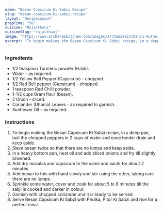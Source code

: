 ---
name: "Besan Capsicum Ki Sabzi Recipe"
slug: "besan-capsicum-ki-sabzi-recipe"
layout: 'RecipeLayout'
prepTime: "50"
cuisine: "Rajasthani"
cuisineSlug: "rajasthani"
image: "https://www.archanaskitchen.com/images/archanaskitchen/1-Author/Monika_Manchanda/Besan_aur_Capsicum_Ki_Sabji.jpg"
excerpt: "To begin making the Besan Capsicum Ki Sabzi recipe, in a deep pan, boil the chopped peppers in 2 cups of water and once tender drain and keep aside"
---

### Ingredients

- 1/2 teaspoon Turmeric powder (Haldi).
- Water - as required.
- 1/2 Yellow Bell Pepper (Capsicum) - chopped.
- 1/2 Red Bell pepper (Capsicum) - chopped.
- 1 teaspoon Red Chilli powder.
- 1-1/2 cups Gram flour (besan).
- 2 Onion - sliced.
- Coriander (Dhania) Leaves - as required to garnish.
- Sunflower Oil - as required.

### Instructions

1. To begin making the Besan Capsicum Ki Sabzi recipe, in a deep pan, boil the chopped peppers in 2 cups of water and once tender drain and keep aside.
1. Sieve besan twice so that there are no lumps and keep aside.
1. In a heavy bottom pan, heat oil and add sliced onions and fry till slightly browned.
1. Add dry masalas and capsicum to the same and saute for about 2 minutes.
1. Add besan to this with hand slowly and stir using the other, taking care there are no lumps.
1. Sprinkle some water, cover and cook for about 5 to 6 minutes till the sabji is cooked and darker in colour.
1. Garnish with chopped coriander and it is ready to be served.
1. Serve Besan Capsicum Ki Sabzi with Phulka, Pitor Ki Sabzi and rice for a perfect meal.
